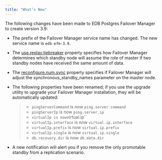 ```yaml
---
title: "What’s New"
---
```


<div id="whats_new" class="registered_link"></div>

The following changes have been made to EDB Postgres Failover Manager to create version 3.9:

-   The prefix of the Failover Manager service name has changed. The new service name is `edb-efm-3.9`.

-   The [use.replay.tiebreaker](../04_configuring_efm/01_cluster_properties/#use_replay_tiebreaker) property specifies how Failover Manager determines which standby node will assume the role of master if two standby nodes have received the same amount of data.

-   The [reconfigure.num.sync](../04_configuring_efm/01_cluster_properties/#reconfigure_num_sync) property specifies if Failover Manager will adjust the synchronous_standby_names parameter on the master node.

-   The following properties have been renamed; if you use the upgrade utility to upgrade your Failover Manager installation, they will be automatically updated:

    > -   `pingServerCommand` is now `ping.server.command`
    > -   `pingServerIp` is now `ping.server.ip`
    > -   `virtualIp is now`virtual.ip\`\`
    > -   `virtualIp.interface` is now `virtual.ip.interface`
    > -   `virtualIp.prefix` is now `virtual.ip.prefix`
    > -   `virtualIp.single` is now `virtual.ip.single`
    > -   `db.recovery.dir` is now `db.data.dir`

-   A new notification will alert you if you remove the only promotable standby from a replication scenario.

